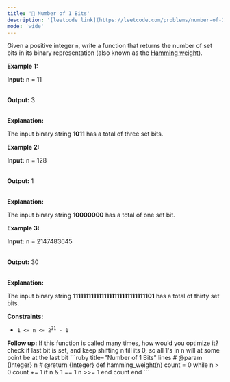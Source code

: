 ```yaml
---
title: '🧩 Number of 1 Bits'
description: '[leetcode link](https://leetcode.com/problems/number-of-1-bits/description/)'
mode: 'wide'
---
```

<Tabs>
  <Tab title="Question" icon="circle-question" iconType="regular">
    <Card>
      <p>Given a positive integer <code>n</code>, write a function that returns the number of <span data-keyword="set-bit">set bits</span> in its binary representation (also known as the <a href="http://en.wikipedia.org/wiki/Hamming_weight" target="_blank">Hamming weight</a>).</p>   <p><strong class="example">Example 1:</strong></p>  <div class="example-block"> <p><strong>Input:</strong> <span class="example-io">n = 11</span></p>  <p><br/> <strong>Output:</strong> <span class="example-io">3</span></p>  <p><br/> <strong>Explanation:</strong></p>  <p>The input binary string <strong>1011</strong> has a total of three set bits.</p> </div>  <p><strong class="example">Example 2:</strong></p>  <div class="example-block"> <p><strong>Input:</strong> <span class="example-io">n = 128</span></p>  <p><br/> <strong>Output:</strong> <span class="example-io">1</span></p>  <p><br/> <strong>Explanation:</strong></p>  <p>The input binary string <strong>10000000</strong> has a total of one set bit.</p> </div>  <p><strong class="example">Example 3:</strong></p>  <div class="example-block"> <p><strong>Input:</strong> <span class="example-io">n = 2147483645</span></p>  <p><br/> <strong>Output:</strong> <span class="example-io">30</span></p>  <p><br/> <strong>Explanation:</strong></p>  <p>The input binary string <strong>1111111111111111111111111111101</strong> has a total of thirty set bits.</p> </div>   <p><strong>Constraints:</strong></p>  <ul>  <li><code>1 &lt;= n &lt;= 2<sup>31</sup> - 1</code></li> </ul>   <strong>Follow up:</strong> If this function is called many times, how would you optimize it?
    </Card>
  </Tab>
  <Tab title="Solution" icon="lightbulb" iconType="regular" >
    <Card>
      check if last bit is set, and keep shifting n till its 0, so all 1's in n will at some point be at the last bit
    </Card>
  <Expandable title="code">
    <CodeGroup dropdown>
```ruby title="Number of 1 Bits" lines
# @param {Integer} n
# @return {Integer}
def hamming_weight(n)
  count = 0
  while n > 0
    count += 1 if n & 1 == 1
    n >>= 1
  end
  count
end
```
    </CodeGroup>
  </Expandable>
  </Tab>
</Tabs>